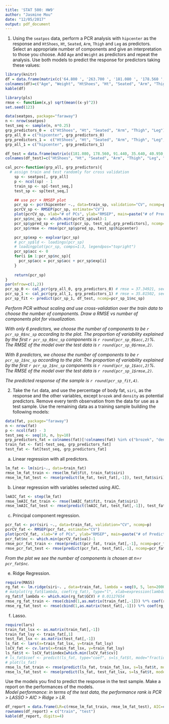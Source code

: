 ```yaml
---
title: 'STAT 500: HW9'
author: "Jasmine Mou"
date: "12/05/2017"
output: pdf_document
---
```


1. Using the `seatpos` data, perform a PCR analysis with `hipcenter` as the response and `HtShoes`, `Ht`, `Seated`, `Arm`, `Thigh` and `Leg` as predictors. Select an appropriate number of components and give an interpretation to those you choose. Add `Age` and `Weight` as predictors and repeat the analysis. Use both models to predict the response for predictors taking these values:
```r
library(knitr)
df = data.frame(matrix(c('64.800 ', '263.700 ', '181.080 ', '178.560 ', '91.440 ', '35.640 ', '40.950 ', '38.790'), nrow=1))
colnames(df)=c("Age", "Weight", "HtShoes", "Ht", "Seated", "Arm", "Thigh", "Leg")
kable(df)
```

```r
library(pls)
rmse <- function(x,y) sqrt(mean((x-y)^2))
set.seed(123)

data(seatpos, package="faraway")
n <- nrow(seatpos)
test_seq <- sample(n, n*0.25)
grp_predictors_0 =  c("HtShoes", "Ht", "Seated", "Arm", "Thigh", "Leg")
grp_all_0 = c("hipcenter", grp_predictors_0)
grp_predictors_1 =  c("HtShoes", "Ht", "Seated", "Arm", "Thigh", "Leg", "Age", "Weight")
grp_all_1 = c("hipcenter", grp_predictors_1)

df_test = data.frame(matrix(c(181.080, 178.560, 91.440, 35.640, 40.950, 38.790, 64.800, 263.700), nrow=1))
colnames(df_test)=c("HtShoes", "Ht", "Seated", "Arm", "Thigh", "Leg", "Age", "Weight")

cal_pcr<-function(grp_all, grp_predictors){
  # assign train and test randomly for cross validation
	sp <- seatpos[, grp_all]
	p <- ncol(sp) - 1
	train_sp <- sp[-test_seq,]
	test_sp <- sp[test_seq,]

	## use pcr + RMSEP plot
	pcr_sp <- pcr(hipcenter ~., data=train_sp, validation="CV", ncomp=p)
	pcrCV_sp <- RMSEP(pcr_sp, estimate="CV")
	plot(pcrCV_sp, xlab="# of PCs", ylab="RMSEP", main=paste("# of Predictors:", p))
	pcr_sp$nc_sp <- which.min(pcrCV_sp$val)-1   
	pcr_sp$ypred_sp <- predict(pcr_sp, test_sp[,grp_predictors], ncomp=pcr_sp$nc_sp)
	pcr_sp$rmse <- rmse(pcr_sp$ypred_sp, test_sp$hipcenter)

	pcr_sp$exp <- explvar(pcr_sp)
	# pcr_sp$ld <- loadings(pcr_sp)
	# loadingplot(pcr_sp, comps=1:3, legendpos="topright")
	pcr_sp$acc <- 0
	for(i in 1:pcr_sp$nc_sp){
	  pcr_sp$acc = pcr_sp$acc + pcr_sp$exp[i]
	}
	
	return(pcr_sp)
}
par(mfrow=c(1,2))
pcr_sp_0 <- cal_pcr(grp_all_0, grp_predictors_0) # rmse = 37.34921, seed = 123
pcr_sp_1 <- cal_pcr(grp_all_1, grp_predictors_1) # rmse = 35.81502, seed = 123
pcr_sp_fit <- predict(pcr_sp_1, df_test, ncomp=pcr_sp_1$nc_sp)
```


*Perform PCR without scaling and use cross-validation over the train data to choose the number of components. Draw a RMSE vs number of components plot for visualization. *

*With only 6 predictors, we choose the number of components to be `r pcr_sp_0$nc_sp` according to the plot. The proportion of variability explained by the first `r pcr_sp_0$nc_sp` components is `r round(pcr_sp_0$acc,2)`%. The RMSE of the model over the test data is `r round(pcr_sp_0$rmse,2)`. *

*With 8 predictors, we choose the number of components to be `r pcr_sp_1$nc_sp` according to the plot. The proportion of variability explained by the first `r pcr_sp_1$nc_sp` components is `r round(pcr_sp_1$acc,2)`%. The RMSE of the model over the test data is `r round(pcr_sp_1$rmse,2)`. *

*The predicted response of the sample is `r round(pcr_sp_fit,4)`.*

<!-- *Use the prcomp() method in R to do the PCR analysis.* -->
<!-- ```{r} -->
<!-- cal_rmse_prcomp<-function(grp_all, grp_predictors, n_comp_sp){ -->
<!--   # assign train and test randomly for cross validation -->
<!-- 	sp <- seatpos[, grp_all] -->
<!-- 	train_sp <- sp[-test_seq,] -->
<!-- 	test_sp <- sp[test_seq, ] -->

<!-- 	pcr_sp <- prcomp(seatpos[-test_seq, grp_predictors], scale=TRUE) -->
<!-- 	summary(pcr_sp) -->
<!-- 	par(mfrow=c(1,2)) -->
<!-- 	biplot(pcr_sp) -->
<!-- 	plot(pcr_sp$sdev,type="l",ylab="SD of PC", xlab="PC number") -->

<!-- 	lm_pcr_sp <- lm(hipcenter ~ pcr_sp$x[,1:n_comp_sp], data=train_sp) -->

<!-- 	get_z <- function(pcr, i, test){ -->
<!-- 	  return(pcr$rotation[,i] %*% t(test[, grp_predictors])) -->
<!-- 	} -->
<!-- 	z = NULL -->
<!-- 	for (i in 1:n_comp_sp){ -->
<!-- 	  z_i = get_z(pcr_sp, i, test_sp) -->
<!-- 	  z = rbind(z, z_i) -->
<!-- 	} -->

<!-- 	ypred_sp <- coef(lm_pcr_sp) %*% rbind(1, z) -->
<!-- 	# or: ypred_sp_0 <- predict(pcr_sp, test_sp) %*% rbind(1, z) -->
<!-- 	result <- rmse(ypred_sp, test_sp$hipcenter)  -->

<!-- 	return(result) -->
<!-- } -->
<!-- ``` -->
<!-- *With first few predictors. By drawing the screeplot, we can see there is an elbow at the n=2, which is chosen as the number of components.* -->
<!-- ```{r} -->
<!-- rmse_prcomp_sp_0 <- cal_rmse_prcomp(grp_all_0, grp_predictors_0, 2) # seed=123, n=2, 166.4093, 5841.319 -->
<!-- ``` -->
<!-- *Add 2 more predictors. By drawing the screeplot, we can see there is an elbow at the n=6, which is chosen as the number of components.* -->
<!-- ```{r} -->
<!-- rmse_prcomp_sp_1 <- cal_rmse_prcomp(grp_all_1, grp_predictors_1, 6) # seed=123, n=6, 4853.191 -->
<!-- ``` -->


2. Take the `fat` data, and use the percentage of body fat, `siri`, as the response and the other variables, except `brozek` and `density` as potential predictors. Remove every tenth observation from the data for use as a test sample. Use the remaining data as a training sample building the following models:
```r
data(fat, package="faraway")
n <- nrow(fat)
p <- ncol(fat) - 3
test_seq <- seq(10, n, by=10)
grp_predictors_fat = colnames(fat)[!colnames(fat) %in% c("brozek", "density")]
train_fat <- fat[-test_seq, grp_predictors_fat]
test_fat <- fat[test_seq, grp_predictors_fat]
```
(a) Linear regression with all predictors. 
```r
lm_fat <- lm(siri~., data=train_fat)
rmse_lm_fat_train <- rmse(lm_fat$fit, train_fat$siri)
rmse_lm_fat_test <- rmse(predict(lm_fat, test_fat[,-1]), test_fat$siri)
```
(b) Linear regression with variables selected using AIC.
```r
lmAIC_fat <- step(lm_fat)
rmse_lmAIC_fat_train <- rmse(lmAIC_fat$fit, train_fat$siri)
rmse_lmAIC_fat_test <- rmse(predict(lmAIC_fat, test_fat[,-1]), test_fat$siri)
```
(c) Principal component regression.
```r
pcr_fat <- pcr(siri ~., data=train_fat, validation="CV", ncomp=p)
pcrCV_fat <- RMSEP(pcr_fat, estimate="CV")
plot(pcrCV_fat, xlab="# of PCs", ylab="RMSEP", main=paste("# of Predictors:", p))
pcr_fat$nc <- which.min(pcrCV_fat$val)-1
rmse_pcr_fat_train <- rmse(predict(pcr_fat, train_fat[,-1], ncomp=pcr_fat$nc), train_fat$siri)
rmse_pcr_fat_test <- rmse(predict(pcr_fat, test_fat[,-1], ncomp=pcr_fat$nc), test_fat$siri)
```     
*From the plot we see the number of components is chosen at n=`r pcr_fat$nc`.*

(e) Ridge Regression. 
```r
require(MASS)
rg_fat <- lm.ridge(siri~. , data=train_fat, lambda = seq(0, 5, len=2000))
# matplot(rg_fat$lambda, coef(rg_fat), type="l", xlab=expression(lambda) ,ylab=expression(hat(beta)),col=1)
rg_fat$f_lambda <- which.min(rg_fat$GCV) # 0.01127654 
rmse_rg_fat_train <- rmse(cbind(1,as.matrix(train_fat[,-1])) %*% coef(rg_fat)[rg_fat$f_lambda,], train_fat$siri)
rmse_rg_fat_test <- rmse(cbind(1,as.matrix(test_fat[,-1])) %*% coef(rg_fat)[rg_fat$f_lambda,], test_fat$siri)
```

(f) Lasso.
```r
require(lars)
train_fat_lsx <- as.matrix(train_fat[,-1])
train_fat_lsy <- train_fat[,1]
test_fat_lsx <- as.matrix(test_fat[,-1])
ls_fat <- lars(x=train_fat_lsx, y=train_fat_lsy)
lsCV_fat <- cv.lars(x=train_fat_lsx, y=train_fat_lsy)
ls_fat$t <- lsCV_fat$index[which.min(lsCV_fat$cv)]
# ls_fat$coef <- predict(ls_fat, type="coef", s=ls_fat$t, mode="fraction")$coef # to get the coefficients
# plot(ls_fat)
rmse_ls_fat_train <- rmse(predict(ls_fat, train_fat_lsx, s=ls_fat$t, mode="fraction")$fit, train_fat$siri)
rmse_ls_fat_test <- rmse(predict(ls_fat, test_fat_lsx, s=ls_fat$t, mode="fraction")$fit, test_fat$siri)
```

Use the models you find to predict the response in the test sample. Make a report on the performances of the models.    
*Model performance: in terms of the test data, the performance rank is PCR > LASSO > AIC > Ridge > LR.*     
```r
df_report = data.frame(LR=c(rmse_lm_fat_train, rmse_lm_fat_test), AIC=c(rmse_lmAIC_fat_train, rmse_lmAIC_fat_test), PCR=c(rmse_pcr_fat_train, rmse_pcr_fat_test), Ridge=c(rmse_rg_fat_train, rmse_rg_fat_test), LASSO=c(rmse_ls_fat_train, rmse_ls_fat_test))
rownames(df_report) = c("train", "test")
kable(df_report, digits=4)
```

